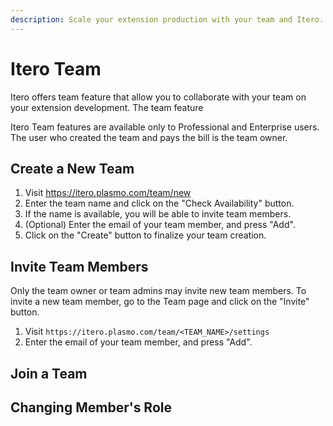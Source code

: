 ```yaml
---
description: Scale your extension production with your team and Itero.
---
```


# Itero Team

Itero offers team feature that allow you to collaborate with your team on your extension development. The team feature

Itero Team features are available only to Professional and Enterprise users. The user who created the team and pays the bill is the team owner.

## Create a New Team

1. Visit https://itero.plasmo.com/team/new
2. Enter the team name and click on the "Check Availability" button.
3. If the name is available, you will be able to invite team members.
4. (Optional) Enter the email of your team member, and press "Add".
5. Click on the "Create" button to finalize your team creation.

## Invite Team Members

Only the team owner or team admins may invite new team members. To invite a new team member, go to the Team page and click on the "Invite" button.

1. Visit `https://itero.plasmo.com/team/<TEAM_NAME>/settings`
2. Enter the email of your team member, and press "Add".

## Join a Team

## Changing Member's Role
